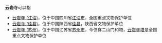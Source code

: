 '''云岩寺'''可以指

* [[云岩寺_(江油)|云岩寺 (江油)]]，位于中国四川省[[江油市|江油市]]，全国重点文物保护单位
* [[云岩寺_(佳县)|云岩寺 (佳县)]]，位于中国陕西省[[佳县|佳县]]，陕西省文物保护单位
* [[云岩寺_(苏州)|云岩寺 (苏州)]]，位于中国江苏省[[苏州市|苏州市]]，今仅存二山门和塔，[[云岩寺塔|云岩寺塔]]是全国重点文物保护单位

{{disambig|Y|cat=三字佛寺消歧義}}